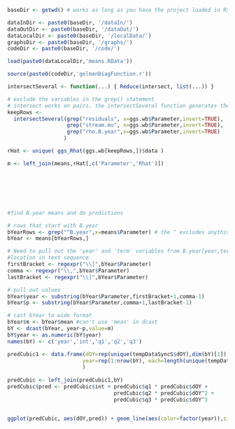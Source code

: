```r
baseDir <- getwd() # works as long as you have the project loaded in RStudio - does not work for kniting

dataInDir <- paste0(baseDir, '/dataIn/')
dataOutDir <- paste0(baseDir, '/dataOut/')
dataLocalDir <- paste0(baseDir, '/localData/')
graphsDir <- paste0(baseDir, '/graphs/')
codeDir <- paste0(baseDir, '/code/')

load(paste0(dataLocalDir,'means.RData'))

source(paste0(codeDir,'gelmanDiagFunction.r'))

```

```r

intersectSeveral <- function(...) { Reduce(intersect, list(...)) } 

# exclude the variables in the grep() statement
# intersect works on pairs. the intersectSeveral function generates the intersectin of multiple lists
keepRows <- 
  intersectSeveral(grep("residuals", x=ggs.wb$Parameter,invert=TRUE),
                   grep("stream.mu", x=ggs.wb$Parameter,invert=TRUE),
                   grep("rho.B.year",x=ggs.wb$Parameter,invert=TRUE)
                  )

rHat <- unique( ggs_Rhat(ggs.wb[keepRows,])$data )

m <- left_join(means,rHat[,c('Parameter','Rhat')])








```



















```r

#find B.year means and do predictions

# rows that start with B.year
bYearRows <- grep("^B.year",x=means$Parameter) # the ^ excludes anything before 'B.year
bYear <- means[bYearRows,] 

# Need to pull out the 'year' and 'term' variables from B.year[year,term]
#location in text sequence
firstBracket <- regexpr("\\[",bYear$Parameter)
comma <- regexpr("\\,",bYear$Parameter)
lastBracket <- regexpr("\\]",bYear$Parameter)

# pull out values
bYear$year <- substring(bYear$Parameter,firstBracket+1,comma-1)
bYear$p <- substring(bYear$Parameter,comma+1,lastBracket-1)

# cast bYear to wide format
bYear$m <- bYear$mean #can't use 'mean' in dcast
bY <- dcast(bYear, year~p,value=m)
bY$year <- as.numeric(bY$year)
names(bY) <- c('year','int','q1','q2','q3')

predCubic1 <- data.frame(dOY=rep(unique(tempDataSyncS$dOY),dim(bY)[1]),
                        year=rep(1:nrow(bY), each=length(unique(tempDataSyncS$dOY)))
                        )
                    
predCubic <- left_join(predCubic1,bY)
predCubic$pred <- predCubic$int + predCubic$q1 * predCubic$dOY + 
                                  predCubic$q2 * predCubic$dOY^2 +
                                  predCubic$q3 * predCubic$dOY^3


ggplot(predCubic, aes(dOY,pred)) + geom_line(aes(color=factor(year)),size=1.5)
```

